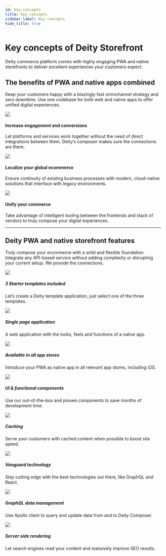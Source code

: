 ```yaml
---
id: key-concepts
title: Key concepts
sidebar_label: Key concepts
hide_title: true
---
```



# Key concepts of Deity Storefront
<p className="desc pb20">Deity commerce platform comes with highly engaging PWA and native storefronts to deliver excellent experiences your customers expect.</p>

## The benefits of PWA and native apps combined

Keep your customers happy with a blazingly fast omnichannel strategy and zero downtime. Use one codebase for both web and native apps to offer unified digital experiences.

<div className="flex mb40 brighten">
  <Card open="true" to="">
    <img src="/docs/img/icons/increase.svg" />
    <h4>Increase engagement and conversions</h4>
    <p>Let platforms and services work together without the need of direct integrations between them. Deity’s composer makes sure the connections are there.</p>
  </Card>
  <Card open="true" to="">
    <img src="/docs/img/icons/localize.svg" />
    <h4>Localize your global ecommerce</h4>
    <p>Ensure continuity of existing business processes with modern, cloud-native solutions that interface with legacy environments.</p>
  </Card>
  <Card open="true" to="">
    <img src="/docs/img/icons/unify.svg" />
    <h4>Unify your commerce</h4>
    <p>Take advantage of intelligent tooling between the frontends and stack of vendors to truly compose your digital experiences.</p>
  </Card>
</div>

---

## Deity PWA and native storefront features

<p className="desc pb20">Truly compose your ecommerce with a solid and flexible foundation. Integrate any API-based service without adding complexity or disrupting your current setup. We provide the connections.</p>


<div className="flex brighten">
  <Card variant="horizontal" to="/docs/storefront/getting-started/create-application">
    <img src="/docs/img/icons/shop.svg" />
    <div>
      <h5>3 Starter templates included</h5>
      <p>
       Let’s create a Deity template application, just select one of the three templates.
      </p>
    </div>
  </Card>
  <Card variant="horizontal" to="/docs/storefront/routing">
    <img src="/docs/img/icons/spa.svg" />
    <div>
      <h5>Single page application</h5>
      <p>
        A web application with the looks, feels and functions of a native app.
      </p>
    </div>
  </Card>
</div>
<div className="flex brighten">
  <Card variant="horizontal" to="/docs/storefront/resources/app-store">
    <img src="/docs/img/icons/applestore.svg" />
    <div>
      <h5>Available in all app stores</h5>
      <p>
        Introduce your PWA as native app in all relevant app stores, including iOS.
      </p>
    </div>
  </Card>
  <Card variant="horizontal" to="/docs/storefront/theming/components">
    <img src="/docs/img/icons/tabs.svg" />
    <div>
      <h5>UI & functional components</h5>
      <p>
        Use our out-of-the-box and proven components to save months of development time.
      </p>
    </div>
  </Card>
</div>
<div className="flex brighten">
	<Card variant="horizontal" to="/docs/storefront/caching">
    <img src="/docs/img/icons/caching.svg" />
    <div>
      <h5>Caching</h5>
      <p>
       Serve your customers with cached content when possible to boost site speed.
      </p>
    </div>
  </Card>
  <Card variant="horizontal" to="/docs/storefront/resources/technical">
    <img src="/docs/img/icons/technology.svg" />
    <div>
      <h5>Vanguard technology</h5>
      <p>
        Stay cutting edge with the best technologies out there, like GraphQL and React.
      </p>
    </div>
  </Card>
</div>
<div className="flex mb100 brighten">
	<Card variant="horizontal" to="/docs/storefront/data">
    <img src="/docs/img/icons/data.svg" />
    <div>
      <h5>GraphQL data management</h5>
      <p>
        Use Apollo client to query and update data from and to Deity Composer.
      </p>
    </div>
  </Card>
  <Card variant="horizontal" to="/docs/storefront/state">
    <img src="/docs/img/icons/ssr.svg" />
    <div>
      <h5>Server side rendering</h5>
      <p>
        Let search engines read your content and massively improve SEO results.
      </p>
    </div>
  </Card>
</div>